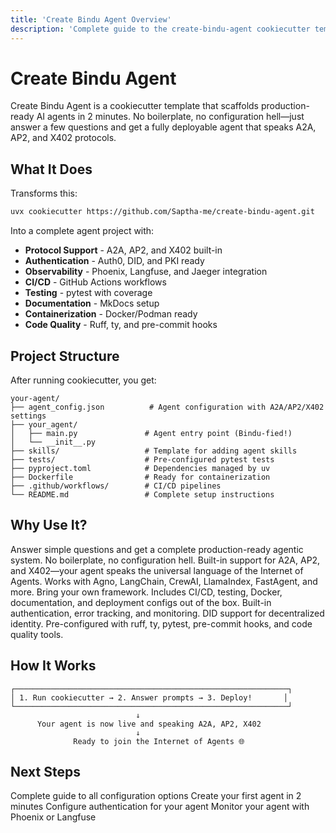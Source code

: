 ```yaml
---
title: 'Create Bindu Agent Overview'
description: 'Complete guide to the create-bindu-agent cookiecutter template'
---
```


# Create Bindu Agent

Create Bindu Agent is a cookiecutter template that scaffolds production-ready AI agents in 2 minutes. No boilerplate, no configuration hell—just answer a few questions and get a fully deployable agent that speaks A2A, AP2, and X402 protocols.

## What It Does

Transforms this:
```bash
uvx cookiecutter https://github.com/Saptha-me/create-bindu-agent.git
```

Into a complete agent project with:
- **Protocol Support** - A2A, AP2, and X402 built-in
- **Authentication** - Auth0, DID, and PKI ready
- **Observability** - Phoenix, Langfuse, and Jaeger integration
- **CI/CD** - GitHub Actions workflows
- **Testing** - pytest with coverage
- **Documentation** - MkDocs setup
- **Containerization** - Docker/Podman ready
- **Code Quality** - Ruff, ty, and pre-commit hooks

## Project Structure

After running cookiecutter, you get:

```
your-agent/
├── agent_config.json          # Agent configuration with A2A/AP2/X402 settings
├── your_agent/
│   ├── main.py               # Agent entry point (Bindu-fied!)
│   └── __init__.py
├── skills/                   # Template for adding agent skills
├── tests/                    # Pre-configured pytest tests
├── pyproject.toml            # Dependencies managed by uv
├── Dockerfile                # Ready for containerization
├── .github/workflows/        # CI/CD pipelines
└── README.md                 # Complete setup instructions
```

## Why Use It?

<AccordionGroup>
  <Accordion title="2-Minute Setup">
    Answer simple questions and get a complete production-ready agentic system. No boilerplate, no configuration hell.
  </Accordion>
  
  <Accordion title="Protocol-Ready">
    Built-in support for A2A, AP2, and X402—your agent speaks the universal language of the Internet of Agents.
  </Accordion>
  
  <Accordion title="Framework Agnostic">
    Works with Agno, LangChain, CrewAI, LlamaIndex, FastAgent, and more. Bring your own framework.
  </Accordion>
  
  <Accordion title="Production-Ready">
    Includes CI/CD, testing, Docker, documentation, and deployment configs out of the box.
  </Accordion>
  
  <Accordion title="Secure by Design">
    Built-in authentication, error tracking, and monitoring. DID support for decentralized identity.
  </Accordion>
  
  <Accordion title="Best Practices">
    Pre-configured with ruff, ty, pytest, pre-commit hooks, and code quality tools.
  </Accordion>
</AccordionGroup>

## How It Works

```
┌─────────────────────────────────────────────────────────────┐
│ 1. Run cookiecutter → 2. Answer prompts → 3. Deploy!       │
└─────────────────────────────────────────────────────────────┘
                            ↓
      Your agent is now live and speaking A2A, AP2, X402
                            ↓
              Ready to join the Internet of Agents 🌐
```

## Next Steps

<CardGroup cols={2}>
  <Card title="Configuration Reference" icon="gear" href="/bindu/create-bindu-agent/configuration">
    Complete guide to all configuration options
  </Card>
  <Card title="Quick Start" icon="rocket" href="/bindu/introduction/create-agent">
    Create your first agent in 2 minutes
  </Card>
  <Card title="Authentication" icon="shield" href="/bindu/learn/auth">
    Configure authentication for your agent
  </Card>
  <Card title="Observability" icon="eye" href="/bindu/learn/observability/phoenix">
    Monitor your agent with Phoenix or Langfuse
  </Card>
</CardGroup>
